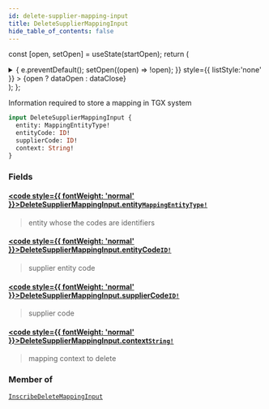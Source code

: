 ```yaml
---
id: delete-supplier-mapping-input
title: DeleteSupplierMappingInput
hide_table_of_contents: false
---
```






const [open, setOpen] = useState(startOpen);
return (
<details {...(open ? { open: true } : {})} className="details" style={{ border:'none', boxShadow:'none', background:'var(--ifm-background-color)' }}>
<summary
onClick={(e) => {
e.preventDefault();
setOpen((open) => !open);
}}
style={{ listStyle:'none' }} >
{open ? dataOpen : dataClose}
</summary>
{open && children}
</details>
);
};

Information required to store a mapping in TGX system

```graphql
input DeleteSupplierMappingInput {
  entity: MappingEntityType!
  entityCode: ID!
  supplierCode: ID!
  context: String!
}
```

### Fields

#### [<code style={{ fontWeight: 'normal' }}>DeleteSupplierMappingInput.<b>entity</b></code>](#)<Bullet />[`MappingEntityType!`](/api/enums/mapping-entity-type) <Badge class="badge badge--secondary" text="non-null"/> <Badge class="badge badge--secondary" text="enum"/>

> entity whose the codes are identifiers

#### [<code style={{ fontWeight: 'normal' }}>DeleteSupplierMappingInput.<b>entityCode</b></code>](#)<Bullet />[`ID!`](/api/scalars/id) <Badge class="badge badge--secondary" text="non-null"/> <Badge class="badge badge--secondary" text="scalar"/>

> supplier entity code

#### [<code style={{ fontWeight: 'normal' }}>DeleteSupplierMappingInput.<b>supplierCode</b></code>](#)<Bullet />[`ID!`](/api/scalars/id) <Badge class="badge badge--secondary" text="non-null"/> <Badge class="badge badge--secondary" text="scalar"/>

> supplier code

#### [<code style={{ fontWeight: 'normal' }}>DeleteSupplierMappingInput.<b>context</b></code>](#)<Bullet />[`String!`](/api/scalars/string) <Badge class="badge badge--secondary" text="non-null"/> <Badge class="badge badge--secondary" text="scalar"/>

> mapping context to delete

### Member of

[`InscribeDeleteMappingInput`](/api/inputs/inscribe-delete-mapping-input) <Badge class="badge badge--secondary" text="input"/>
